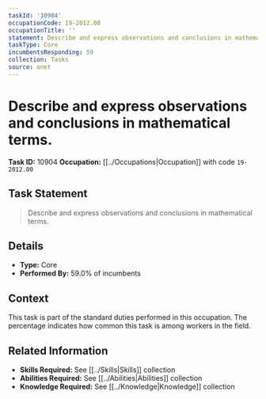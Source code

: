 ```yaml
---
taskId: '10904'
occupationCode: 19-2012.00
occupationTitle: ''
statement: Describe and express observations and conclusions in mathematical terms.
taskType: Core
incumbentsResponding: 59
collection: Tasks
source: onet
---
```

# Describe and express observations and conclusions in mathematical terms.

**Task ID:** 10904
**Occupation:** [[../Occupations|Occupation]] with code `19-2012.00`

## Task Statement

> Describe and express observations and conclusions in mathematical terms.

## Details

- **Type:** Core
- **Performed By:** 59.0% of incumbents

## Context

This task is part of the standard duties performed in this occupation. The percentage indicates how common this task is among workers in the field.

## Related Information

- **Skills Required:** See [[../Skills|Skills]] collection
- **Abilities Required:** See [[../Abilities|Abilities]] collection
- **Knowledge Required:** See [[../Knowledge|Knowledge]] collection
